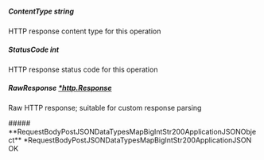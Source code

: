 
##### **ContentType** string
HTTP response content type for this operation

##### **StatusCode** int
HTTP response status code for this operation

##### **RawResponse** [*http.Response](https://pkg.go.dev/net/http#Response)
Raw HTTP response; suitable for custom response parsing

<Collapsible>
    ##### **RequestBodyPostJSONDataTypesMapBigIntStr200ApplicationJSONObject** *RequestBodyPostJSONDataTypesMapBigIntStr200ApplicationJSON
    OK
    <Collapsible.Break/>
    <RequestBodyPostJSONDataTypesMapBigIntStr200ApplicationJSON/>
</Collapsible>

